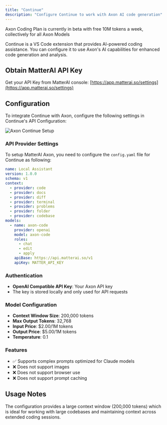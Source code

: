 ```yaml
---
title: "Continue"
description: "Configure Continue to work with Axon AI code generation"
---
```


<Tip>
Axon Coding Plan is currently in beta with free 10M tokens a week, collectively for all Axon Models
</Tip>


Continue is a VS Code extension that provides AI-powered coding assistance. You can configure it to use Axon's AI capabilities for enhanced code generation and analysis.

## Obtain MatterAI API Key
Get your API Key from MatterAI console: [https://app.matterai.so/settings](https://app.matterai.so/settings)

## Configuration

To integrate Continue with Axon, configure the following settings in Continue's API Configuration:

<Frame>
<img
  className="block"
  src="/images/axon/axon-continue-setup.png"
  alt="Axon Continue Setup"
/>
</Frame>

### API Provider Settings
To setup MatterAI Axon, you need to configure the `config.yaml` file for Continue as following:

```yaml config.yaml lines icon="yaml"
name: Local Assistant
version: 1.0.0
schema: v1
context:
  - provider: code
  - provider: docs
  - provider: diff
  - provider: terminal
  - provider: problems
  - provider: folder
  - provider: codebase
models:
  - name: axon-code
    provider: openai
    model: axon-code
    roles:
      - chat
      - edit
      - apply
    apiBase: https://api.matterai.so/v1
    apiKey: MATTER_API_KEY
```


### Authentication
- **OpenAI Compatible API Key**: Your Axon API key
- The key is stored locally and only used for API requests

### Model Configuration
- **Context Window Size**: 200,000 tokens
- **Max Output Tokens**: 32,768
- **Input Price**: $2.00/1M tokens
- **Output Price**: $5.00/1M tokens
- **Temperature**: 0.1

### Features
- ✅ Supports complex prompts optimized for Claude models
- ❌ Does not support images
- ❌ Does not support browser use
- ❌ Does not support prompt caching

## Usage Notes

The configuration provides a large context window (200,000 tokens) which is ideal for working with large codebases and maintaining context across extended coding sessions.